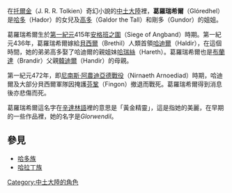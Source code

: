在[[托爾金|托爾金]]（J. R. R. Tolkien）奇幻小說的[[中土大陸|中土大陸]]裡，'''葛羅瑞希爾'''（Glóredhel）是[[哈多|哈多]]（Hador）的女兒及[[高多|高多]]（Galdor the Tall）和剛多（Gundor）的姐姐。

葛羅瑞希爾生於[[第一紀元|第一紀元]]415年[[安格班之圍|安格班之圍]]（Siege of Angband）時期。第一紀元436年，葛羅瑞希爾嫁給[[貝西爾|貝西爾]]（Brethil）人類首領[[哈迪爾|哈迪爾]]（Haldir），在這個時間，她的弟弟高多娶了哈迪爾的親姐妹[[哈瑞絲|哈瑞絲]]（Hareth）。葛羅瑞希爾也是[[布蘭達|布蘭達]]（Brandir）父親[[韓迪爾|韓迪爾]]（Handir）的母親。

第一紀元472年，即[[尼南斯·阿農迪亞德戰役|尼南斯·阿農迪亞德戰役]]（Nirnaeth Arnoediad）時期，哈迪爾及大部分貝西爾軍隊因掩護[[芬鞏|芬鞏]]（Fingon）撤退而戰死。葛羅瑞希爾得到消息後亦悲傷而死。

葛羅瑞希爾這名字在[[辛達林語|辛達林語]]裡的意思是「黃金精靈」，這是指她的美麗，在早期的一些作品裡，她的名字是''Glorwendil''。

== 參見 ==
*[[哈多族|哈多族]]
*[[哈拉丁族|哈拉丁族]]

[[Category:中土大陸的角色|Category:中土大陸的角色]]